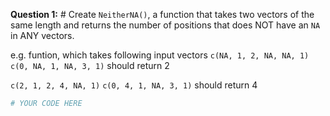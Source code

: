 **Question 1:** # Create `NeitherNA()`, a function that takes two vectors of the same length and returns the number of positions that does NOT have an `NA` in ANY vectors.

e.g. funtion, which takes following input vectors
`c(NA, 1, 2, NA, NA, 1)`
`c(0, NA, 1, NA, 3, 1)`
should return 2

`c(2, 1, 2, 4, NA, 1)`
`c(0, 4, 1, NA, 3, 1)`
should return 4

```r
# YOUR CODE HERE
```
